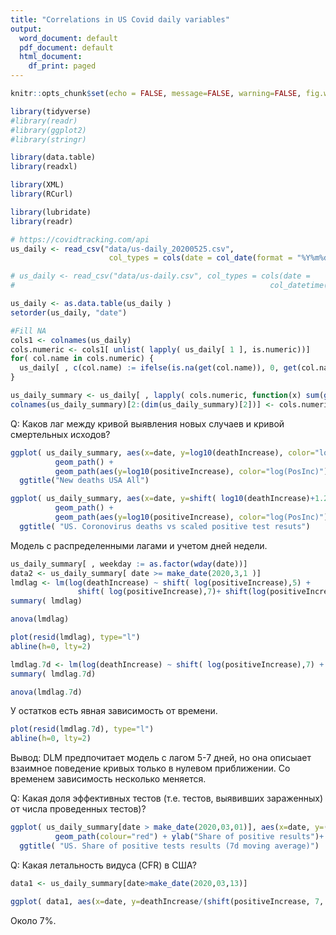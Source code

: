 ```yaml
---
title: "Correlations in US Covid daily variables"
output:
  word_document: default
  pdf_document: default
  html_document:
    df_print: paged
---
```

```r
knitr::opts_chunk$set(echo = FALSE, message=FALSE, warning=FALSE, fig.width=9, fig.height=6.4, fig.path = "figures/")

```


```r
library(tidyverse) 
#library(readr)
#library(ggplot2)
#library(stringr)

library(data.table)
library(readxl)

library(XML)
library(RCurl)

library(lubridate)
library(readr)

```

```r
# https://covidtracking.com/api
us_daily <- read_csv("data/us-daily_20200525.csv",
                      col_types = cols(date = col_date(format = "%Y%m%d")))

# us_daily <- read_csv("data/us-daily.csv", col_types = cols(date = 
#                                                         col_datetime(format = "%m/%d/%Y %H:%M")))

us_daily <- as.data.table(us_daily )
setorder(us_daily, "date")

#Fill NA
cols1 <- colnames(us_daily)
cols.numeric <- cols1[ unlist( lapply( us_daily[ 1 ], is.numeric))]
for( col.name in cols.numeric) {
  us_daily[ , c(col.name) := ifelse(is.na(get(col.name)), 0, get(col.name))]
}

us_daily_summary <- us_daily[ , lapply( cols.numeric, function(x) sum(get(x))), by=date ]
colnames(us_daily_summary)[2:(dim(us_daily_summary)[2])] <- cols.numeric

```



Q: Каков лаг между кривой выявления новых случаев и кривой смертельных исходов?  

```r
ggplot( us_daily_summary, aes(x=date, y=log10(deathIncrease), color="log(D)"))+
          geom_path() +
          geom_path(aes(y=log10(positiveIncrease), color="log(PosInc)"))+
  ggtitle("New deaths USA All")
```



```r
ggplot( us_daily_summary, aes(x=date, y=shift( log10(deathIncrease)+1.2, 7, type="lead"), color="log(D)+1.2, \nshifted 7 days backward"))+
          geom_path() +
          geom_path(aes(y=log10(positiveIncrease), color="log(PosInc)"))+
  ggtitle( "US. Coronovirus deaths vs scaled positive test resuts")

```

Модель с распределенными лагами и учетом дней недели.  

```r
us_daily_summary[ , weekday := as.factor(wday(date))]
data2 <- us_daily_summary[ date >= make_date(2020,3,1 )]
lmdlag <- lm(log(deathIncrease) ~ shift( log(positiveIncrease),5) + 
               shift( log(positiveIncrease),7)+ shift(log(positiveIncrease), 10) + shift(log(positiveIncrease), 14)+ weekday, data=data2)
summary( lmdlag)

anova(lmdlag)

```
  
```r
plot(resid(lmdlag), type="l")
abline(h=0, lty=2)
```

```r
lmdlag.7d <- lm(log(deathIncrease) ~ shift( log(positiveIncrease),7) + weekday, data=data2)
summary( lmdlag.7d)

anova(lmdlag.7d)

```

У остатков есть явная зависимость от времени.
```r
plot(resid(lmdlag.7d), type="l")
abline(h=0, lty=2)

```
Вывод: DLM предпочитает модель с лагом 5-7 дней, но она описыает взаимное поведение кривых только в нулевом приближении. Со временем зависимость несколько меняется.
  


Q: Какая доля эффективных тестов (т.е. тестов, выявивших зараженных) от числа проведенных тестов)? 

```r
ggplot( us_daily_summary[date > make_date(2020,03,01)], aes(x=date, y=(positive- shift(positive, 7))/(totalTestResults- shift(totalTestResults, 7))))+
          geom_path(colour="red") + ylab("Share of positive results")+
  ggtitle( "US. Share of positive tests results (7d moving average)")

```

Q: Какая летальность видуса (CFR) в США?
```r
data1 <- us_daily_summary[date>make_date(2020,03,13)]

```

```r
ggplot( data1, aes(x=date, y=deathIncrease/(shift(positiveIncrease, 7, type="lead")+0.001), color="D"))+ geom_path() + ggtitle("US Ratio Death (7d shifted)/New Cases") + geom_smooth()
```
Около 7%. 

